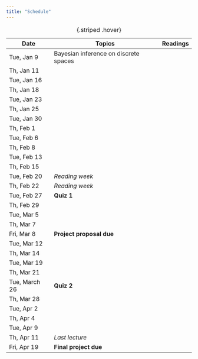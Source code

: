 ```yaml
---
title: "Schedule"
---
```


| Date          | Topics                                | Readings |
|---------------|---------------------------------------|----------|
| Tue, Jan 9    | Bayesian inference on discrete spaces |          |
| Th, Jan 11    |                                       |          |
| Tue, Jan 16   |                                       |          |
| Th, Jan 18    |                                       |          |
| Tue, Jan 23   |                                       |          |
| Th, Jan 25    |                                       |          |
| Tue, Jan 30   |                                       |          |
| Th, Feb 1     |                                       |          |
| Tue, Feb 6    |                                       |          |
| Th, Feb 8     |                                       |          |
| Tue, Feb 13   |                                       |          |
| Th, Feb 15    |                                       |          |
| Tue, Feb 20   | *Reading week*                        |          |
| Th, Feb 22    | *Reading week*                        |          |
| Tue, Feb 27   | **Quiz 1**                            |          |
| Th, Feb 29    |                                       |          |
| Tue, Mar 5    |                                       |          |
| Th, Mar 7     |                                       |          |
| Fri, Mar 8    | **Project proposal due**              |          |
| Tue, Mar 12   |                                       |          |
| Th, Mar 14    |                                       |          |
| Tue, Mar 19   |                                       |          |
| Th, Mar 21    |                                       |          |
| Tue, March 26 | **Quiz 2**                            |          |
| Th, Mar 28    |                                       |          |
| Tue, Apr 2    |                                       |          |
| Th, Apr 4     |                                       |          |
| Tue, Apr 9    |                                       |          |
| Th, Apr 11    | *Last lecture*                        |          |
| Fri, Apr 19   | **Final project due**                 |          |

: {.striped .hover}